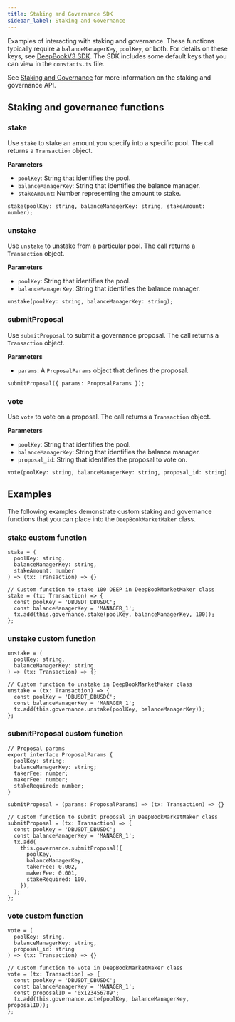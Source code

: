 ---
title: Staking and Governance SDK
sidebar_label: Staking and Governance
---

Examples of interacting with staking and governance. These functions typically require a `balanceManagerKey`, `poolKey`, or both. For details on these keys, see [DeepBookV3 SDK](../deepbookv3-sdk.mdx#keys). The SDK includes some default keys that you can view in the `constants.ts` file. 

See [Staking and Governance](../deepbookv3/staking-governance.mdx) for more information on the staking and governance API.

## Staking and governance functions

### stake

Use `stake` to stake an amount you specify into a specific pool. The call returns a `Transaction` object.

**Parameters**

- `poolKey`: String that identifies the pool.
- `balanceManagerKey`: String that identifies the balance manager.
- `stakeAmount`: Number representing the amount to stake.

```tsx
stake(poolKey: string, balanceManagerKey: string, stakeAmount: number);
```

### unstake

Use `unstake` to unstake from a particular pool. The call returns a `Transaction` object.

**Parameters**

- `poolKey`: String that identifies the pool.
- `balanceManagerKey`: String that identifies the balance manager.

```tsx
unstake(poolKey: string, balanceManagerKey: string);
```

### submitProposal

Use `submitProposal` to submit a governance proposal. The call returns a `Transaction` object.

**Parameters**

- `params`: A `ProposalParams` object that defines the proposal.

```tsx
submitProposal({ params: ProposalParams });
```

### vote

Use `vote` to vote on a proposal. The call returns a `Transaction` object.

**Parameters**

- `poolKey`: String that identifies the pool.
- `balanceManagerKey`: String that identifies the balance manager.
- `proposal_id`: String that identifies the proposal to vote on.

```tsx
vote(poolKey: string, balanceManagerKey: string, proposal_id: string)
```

## Examples

The following examples demonstrate custom staking and governance functions that you can place into the `DeepBookMarketMaker` class. 

### stake custom function

```tsx
stake = (
  poolKey: string, 
  balanceManagerKey: string, 
  stakeAmount: number
) => (tx: Transaction) => {}

// Custom function to stake 100 DEEP in DeepBookMarketMaker class
stake = (tx: Transaction) => {
  const poolKey = 'DBUSDT_DBUSDC';
  const balanceManagerKey = 'MANAGER_1';
  tx.add(this.governance.stake(poolKey, balanceManagerKey, 100));
};
```

### unstake custom function

```tsx
unstake = (
  poolKey: string, 
  balanceManagerKey: string
) => (tx: Transaction) => {}

// Custom function to unstake in DeepBookMarketMaker class
unstake = (tx: Transaction) => {
  const poolKey = 'DBUSDT_DBUSDC';
  const balanceManagerKey = 'MANAGER_1';
  tx.add(this.governance.unstake(poolKey, balanceManagerKey));
};
```

### submitProposal custom function

```tsx
// Proposal params
export interface ProposalParams {
  poolKey: string;
  balanceManagerKey: string;
  takerFee: number;
  makerFee: number;
  stakeRequired: number;
}

submitProposal = (params: ProposalParams) => (tx: Transaction) => {}

// Custom function to submit proposal in DeepBookMarketMaker class
submitProposal = (tx: Transaction) => {
  const poolKey = 'DBUSDT_DBUSDC';
  const balanceManagerKey = 'MANAGER_1';
  tx.add(
    this.governance.submitProposal({
      poolKey,
      balanceManagerKey,
      takerFee: 0.002,
      makerFee: 0.001,
      stakeRequired: 100,
    }),
  );
};
```

### vote custom function

```tsx
vote = (
  poolKey: string, 
  balanceManagerKey: string, 
  proposal_id: string
) => (tx: Transaction) => {}

// Custom function to vote in DeepBookMarketMaker class
vote = (tx: Transaction) => {
  const poolKey = 'DBUSDT_DBUSDC';
  const balanceManagerKey = 'MANAGER_1';
  const proposalID = '0x123456789';
  tx.add(this.governance.vote(poolKey, balanceManagerKey, proposalID));
};
```